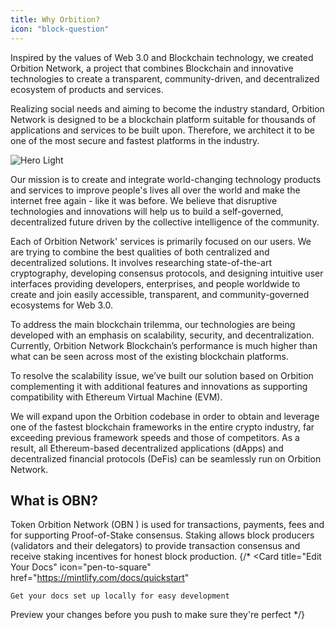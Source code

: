 ```yaml
---
title: Why Orbition?
icon: "block-question"
---
```


Inspired by the values of Web 3.0 and Blockchain technology, we created Orbition Network, a project that combines Blockchain and innovative technologies to create a transparent, community-driven, and decentralized ecosystem of products and services.

Realizing social needs and aiming to become the industry standard, Orbition Network is designed to be a blockchain platform suitable for thousands of applications and services to be built upon. Therefore, we architect it to be one of the most secure and fastest platforms in the industry.

<img
  className="block rounded-lg"
  src="/images/headers/2.png"
  alt="Hero Light"
/>

Our mission is to create and integrate world-changing technology products and services to improve people's lives all over the world and make the internet free again - like it was before. We believe that disruptive technologies and innovations will help us to build a self-governed, decentralized future driven by the collective intelligence of the community.

Each of Orbition Network' services is primarily focused on our users. We are trying to combine the best qualities of both centralized and decentralized solutions. It involves researching state-of-the-art cryptography, developing consensus protocols, and designing intuitive user interfaces providing developers, enterprises, and people worldwide to create and join easily accessible, transparent, and community-governed ecosystems for Web 3.0.

To address the main blockchain trilemma, our technologies are being developed with an emphasis on scalability, security, and decentralization. Currently, Orbition Network Blockchain’s performance is much higher than what can be seen across most of the existing blockchain platforms.

To resolve the scalability issue, we’ve built our solution based on Orbition complementing it with additional features and innovations as supporting compatibility with Ethereum Virtual Machine (EVM).

We will expand upon the Orbition codebase in order to obtain and leverage one of the fastest blockchain frameworks in the entire crypto industry, far exceeding previous framework speeds and those of competitors. As a result, all Ethereum-based decentralized applications (dApps) and decentralized financial protocols (DeFis) can be seamlessly run on Orbition Network.

## What is OBN?
Token Orbition Network (OBN ) is used for transactions, payments, fees and for supporting Proof-of-Stake consensus. Staking allows block producers (validators and their delegators) to provide transaction consensus and receive staking incentives for honest block production.
{/* 
<CardGroup cols={2}>
  <Card
    title="Edit Your Docs"
    icon="pen-to-square"
    href="https://mintlify.com/docs/quickstart"
  >
    Get your docs set up locally for easy development
  </Card>
  <Card
    title="Preview Changes"
    icon="image"
    href="https://mintlify.com/docs/development"
  >
    Preview your changes before you push to make sure they're perfect
  </Card>
</CardGroup> */}